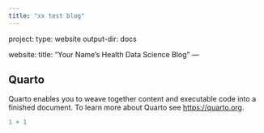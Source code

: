 ```yaml
---
title: "xx test blog"
---
```

project:
  type: website
  output-dir: docs
  
website:
  title: "Your Name's Health Data Science Blog"
---

## Quarto

Quarto enables you to weave together content and executable code into a finished document. To learn more about Quarto see <https://quarto.org>.

```r
1 + 1
```
